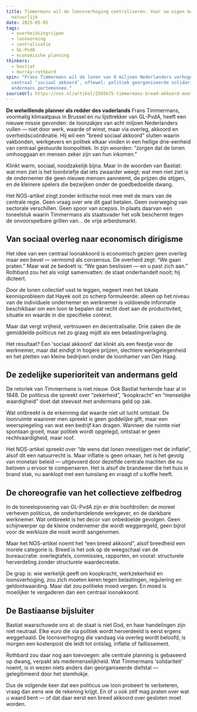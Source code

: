 ```yaml
---
title: Timmermans wil de loonsverhoging centraliseren. Voor uw eigen bestwil
  natuurlijk
date: 2025-05-05
tags:
  - overheidsingrijpen
  - loonvorming
  - centralisatie
  - GL-PvdA
  - economische planning
thinkers:
  - bastiat
  - murray-rothbard
spin: "Frans Timmermans wil de lonen van 8 miljoen Nederlanders verhogen via een
  centraal ‘sociaal akkoord’, oftewel: politiek georganiseerde solidariteit met
  andermans portemonnee."
sourceUrl: https://nos.nl/artikel/2565675-timmermans-breed-akkoord-moet-loonsverhoging-regelen-voor-8-miljoen-mensen
---
```

**De welwillende planner als redder des vaderlands**
Frans Timmermans, voormalig klimaatpaus in Brussel en nu lijsttrekker van GL-PvdA, heeft een nieuwe missie gevonden: de loonzakjes van acht miljoen Nederlanders vullen — niet door werk, waarde of winst, maar via overleg, akkoord en overheidscoördinatie. Hij wil een “breed sociaal akkoord” sluiten waarin vakbonden, werkgevers en politiek elkaar vinden in een heilige drie-eenheid van centraal gestuurde loonpolitiek. In zijn woorden: “zorgen dat de lonen omhooggaan en mensen zeker zijn van hun inkomen.”

Klinkt warm, sociaal, noodzakelijk bijna. Maar in de woorden van Bastiat: wat men ziet is het loonbriefje dat iets zwaarder weegt; wat men niet ziet is de ondernemer die geen nieuwe mensen aanneemt, de prijzen die stijgen, en de kleinere spelers die bezwijken onder de goedbedoelde dwang.

Het NOS-artikel zingt zonder kritische noot mee met de mars van de centrale regie. Geen vraag over wie dit gaat betalen. Geen overweging van sectorale verschillen. Geen spoor van scepsis. In plaats daarvan een toneelstuk waarin Timmermans als staatsvader het volk beschermt tegen de onvoorspelbare grillen van… de vrije arbeidsmarkt.

## Van sociaal overleg naar economisch dirigisme
Het idee van een centraal loonakkoord is economisch gezien geen overleg maar een bevel — vermomd als consensus. De overheid zegt: “We gaan praten.” Maar wat ze bedoelt is: “We gaan beslissen — en u past zich aan.” Rothbard zou het als volgt samenvatten: de staat onderhandelt nooit; hij dicteert.

Door de lonen collectief vast te leggen, negeert men het lokale kennisprobleem dat Hayek ooit zo scherp formuleerde: alleen op het niveau van de individuele ondernemer en werknemer is voldoende informatie beschikbaar om een loon te bepalen dat recht doet aan de productiviteit, situatie en waarde in die specifieke context.

Maar dat vergt vrijheid, vertrouwen en decentralisatie. Drie zaken die de gemiddelde politicus net zo graag mijdt als een belastingverlaging.

Het resultaat? Een 'sociaal akkoord' dat klinkt als een feestje voor de werknemer, maar dat eindigt in hogere prijzen, slechtere werkgelegenheid en het pletten van kleine bedrijven onder de loonhamer van Den Haag.

## De zedelijke superioriteit van andermans geld
De retoriek van Timmermans is niet nieuw. Ook Bastiat herkende haar al in 1848. De politicus die spreekt over “zekerheid”, “koopkracht” en “menselijke waardigheid” doet dat steevast met andermans geld op zak.

Wat ontbreekt is de erkenning dat waarde niet uit lucht ontstaat. De loonruimte waarover men spreekt is geen goddelijke gift, maar een weerspiegeling van wat een bedrijf kan dragen. Wanneer die ruimte niet spontaan groeit, maar politiek wordt opgelegd, ontstaat er geen rechtvaardigheid, maar roof.

Het NOS-artikel spreekt over “de wens dat lonen meestijgen met de inflatie”, alsof dit een natuurrecht is. Maar inflatie is geen orkaan, het is het gevolg van monetair beleid — uitgevoerd door dezelfde centrale machten die nu beloven u ervoor te compenseren. Het is alsof de brandweer die het huis in brand stak, nu aanklopt met een tuinslang en vraagt of u koffie heeft.

## De choreografie van het collectieve zelfbedrog
In de toneelopvoering van GL-PvdA zijn er drie hoofdrollen: de moreel verheven politicus, de onderhandelende werkgever, en de dankbare werknemer. Wat ontbreekt is het decor van onbedoelde gevolgen. Geen schijnwerper op de kleine ondernemer die wordt weggeregeld, geen bijrol voor de werkloze die nooit wordt aangenomen.

Maar het NOS-artikel noemt het “een breed akkoord”, alsof breedheid een morele categorie is. Breed is het ook op de weegschaal van de bureaucratie: overlegtafels, commissies, rapporten, en vooral: structurele herverdeling zonder structurele waardecreatie.

De grap is: wie werkelijk geeft om koopkracht, werkzekerheid en loonsverhoging, zou zich moeten keren tegen belastingen, regulering en geldontwaarding. Maar dat zou politieke moed vergen. En moed is moeilijker te vergaderen dan een centraal loonakkoord.

## De Bastiaanse bijsluiter
Bastiat waarschuwde ons al: de staat is niet God, en haar handelingen zijn niet neutraal. Elke euro die via politiek wordt herverdeeld is eerst ergens weggehaald. De loonsverhoging die vandaag via overleg wordt beloofd, is morgen een kostenpost die leidt tot ontslag, inflatie of faillissement.

Rothbard zou daar nog aan toevoegen: alle centrale planning is gebaseerd op dwang, verpakt als medemenselijkheid. Wat Timmermans ‘solidariteit’ noemt, is in wezen niets anders dan georganiseerde diefstal — gelegitimeerd door het stemhokje.

Dus de volgende keer dat een politicus uw loon probeert te verbeteren, vraag dan eens wie de rekening krijgt. En of u ook zélf mag praten over wat u waard bent — of dat daar eerst een breed akkoord over gesloten moet worden.
